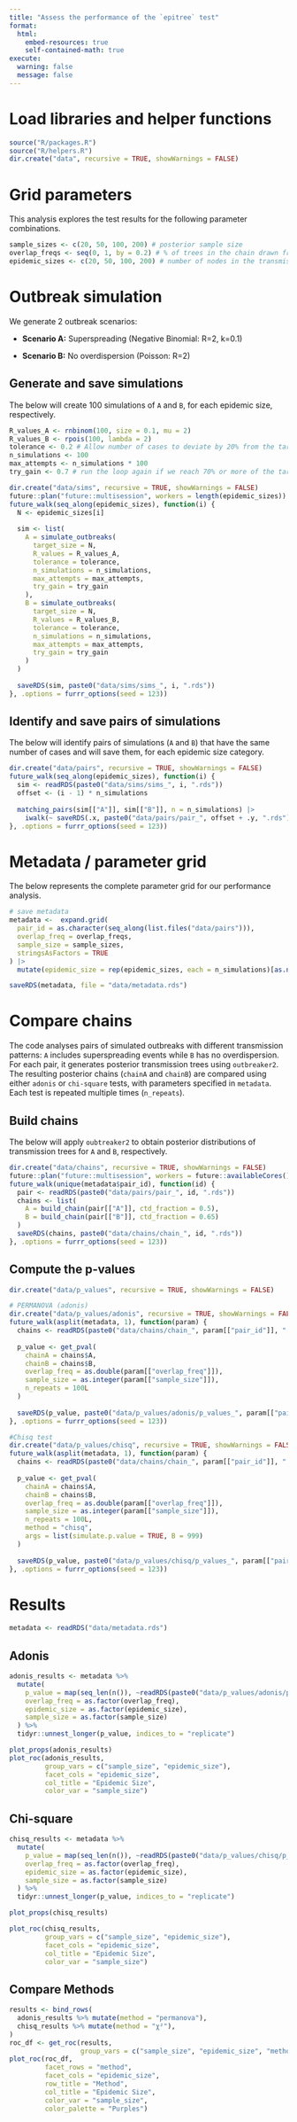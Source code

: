 ```yaml
---
title: "Assess the performance of the `epitree` test"
format:
  html:
    embed-resources: true
    self-contained-math: true
execute: 
  warning: false
  message: false
---
```


# Load libraries and helper functions
```r
source("R/packages.R")
source("R/helpers.R")
dir.create("data", recursive = TRUE, showWarnings = FALSE)
```

# Grid parameters

This analysis explores the test results for the following parameter combinations.

```r
sample_sizes <- c(20, 50, 100, 200) # posterior sample size
overlap_freqs <- seq(0, 1, by = 0.2) # % of trees in the chain drawn from the same distribution
epidemic_sizes <- c(20, 50, 100, 200) # number of nodes in the transmission tree
```

# Outbreak simulation

We generate 2 outbreak scenarios:

-   **Scenario A:** Superspreading (Negative Binomial: R=2, k=0.1)

-   **Scenario B:** No overdispersion (Poisson: R=2)

## Generate and save simulations
The below will create 100 simulations of `A` and `B`, for each epidemic size, respectively.
```r
R_values_A <- rnbinom(100, size = 0.1, mu = 2)
R_values_B <- rpois(100, lambda = 2)
tolerance <- 0.2 # Allow number of cases to deviate by 20% from the target size
n_simulations <- 100
max_attempts <- n_simulations * 100
try_gain <- 0.7 # run the loop again if we reach 70% or more of the target n_simulations
```

```r
dir.create("data/sims", recursive = TRUE, showWarnings = FALSE)
future::plan("future::multisession", workers = length(epidemic_sizes))
future_walk(seq_along(epidemic_sizes), function(i) {
  N <- epidemic_sizes[i]
  
  sim <- list(
    A = simulate_outbreaks(
      target_size = N,
      R_values = R_values_A,
      tolerance = tolerance,
      n_simulations = n_simulations,
      max_attempts = max_attempts,
      try_gain = try_gain
    ),
    B = simulate_outbreaks(
      target_size = N,
      R_values = R_values_B,
      tolerance = tolerance,
      n_simulations = n_simulations,
      max_attempts = max_attempts,
      try_gain = try_gain
    )
  )
  
  saveRDS(sim, paste0("data/sims/sims_", i, ".rds"))
}, .options = furrr_options(seed = 123))
```

## Identify and save pairs of simulations
The below will identify pairs of simulations (`A` and `B`) that have the same number of cases and will save them, for each epidemic size category.
```r
dir.create("data/pairs", recursive = TRUE, showWarnings = FALSE)
future_walk(seq_along(epidemic_sizes), function(i) {
  sim <- readRDS(paste0("data/sims/sims_", i, ".rds"))
  offset <- (i - 1) * n_simulations
  
  matching_pairs(sim[["A"]], sim[["B"]], n = n_simulations) |>
    iwalk(~ saveRDS(.x, paste0("data/pairs/pair_", offset + .y, ".rds")))
}, .options = furrr_options(seed = 123))
```


# Metadata / parameter grid
The below represents the complete parameter grid for our performance analysis.
```r
# save metadata
metadata <-  expand.grid(
  pair_id = as.character(seq_along(list.files("data/pairs"))),
  overlap_freq = overlap_freqs,
  sample_size = sample_sizes,
  stringsAsFactors = TRUE 
) |> 
  mutate(epidemic_size = rep(epidemic_sizes, each = n_simulations)[as.numeric(pair_id)])

saveRDS(metadata, file = "data/metadata.rds")
```

# Compare chains
The code analyses pairs of simulated outbreaks with different transmission patterns: `A` includes superspreading events while `B` has no overdispersion. For each pair, it generates posterior transmission trees using `outbreaker2`. The resulting posterior chains (`chainA` and `chainB`) are compared using either `adonis` or `chi-square` tests, with parameters specified in `metadata`. Each test is repeated multiple times (`n_repeats`).

## Build chains
The below will apply `oubtreaker2` to obtain posterior distributions of transmission trees for `A` and `B`, respectively.
```r
dir.create("data/chains", recursive = TRUE, showWarnings = FALSE)
future::plan("future::multisession", workers = future::availableCores() - 1)
future_walk(unique(metadata$pair_id), function(id) {
  pair <- readRDS(paste0("data/pairs/pair_", id, ".rds"))
  chains <- list(
    A = build_chain(pair[["A"]], ctd_fraction = 0.5),
    B = build_chain(pair[["B"]], ctd_fraction = 0.65)
  )
  saveRDS(chains, paste0("data/chains/chain_", id, ".rds"))
}, .options = furrr_options(seed = 123))

```

## Compute the p-values

```r
dir.create("data/p_values", recursive = TRUE, showWarnings = FALSE)

# PERMANOVA (adonis)
dir.create("data/p_values/adonis", recursive = TRUE, showWarnings = FALSE)
future_walk(asplit(metadata, 1), function(param) {
  chains <- readRDS(paste0("data/chains/chain_", param[["pair_id"]], ".rds"))
  
  p_value <- get_pval(
    chainA = chains$A,
    chainB = chains$B,
    overlap_freq = as.double(param[["overlap_freq"]]),
    sample_size = as.integer(param[["sample_size"]]),
    n_repeats = 100L
  )
  
  saveRDS(p_value, paste0("data/p_values/adonis/p_values_", param[["pair_id"]], ".rds"))
}, .options = furrr_options(seed = 123))

#Chisq test
dir.create("data/p_values/chisq", recursive = TRUE, showWarnings = FALSE)
future_walk(asplit(metadata, 1), function(param) {
  chains <- readRDS(paste0("data/chains/chain_", param[["pair_id"]], ".rds"))
  
  p_value <- get_pval(
    chainA = chains$A,
    chainB = chains$B,
    overlap_freq = as.double(param[["overlap_freq"]]),
    sample_size = as.integer(param[["sample_size"]]),
    n_repeats = 100L,
    method = "chisq",
    args = list(simulate.p.value = TRUE, B = 999)
  )
  
  saveRDS(p_value, paste0("data/p_values/chisq/p_values_", param[["pair_id"]], ".rds"))
}, .options = furrr_options(seed = 123))
```

# Results
```r
metadata <- readRDS("data/metadata.rds")
```

## Adonis
```r
adonis_results <- metadata %>%
  mutate(
    p_value = map(seq_len(n()), ~readRDS(paste0("data/p_values/adonis/p_values_", .x, ".rds"))),
    overlap_freq = as.factor(overlap_freq),
    epidemic_size = as.factor(epidemic_size),
    sample_size = as.factor(sample_size)
  ) %>%
  tidyr::unnest_longer(p_value, indices_to = "replicate")

plot_props(adonis_results)
plot_roc(adonis_results,
         group_vars = c("sample_size", "epidemic_size"),
         facet_cols = "epidemic_size",
         col_title = "Epidemic Size",
         color_var = "sample_size")
```


## Chi-square
```r
chisq_results <- metadata %>%
  mutate(
    p_value = map(seq_len(n()), ~readRDS(paste0("data/p_values/chisq/p_values_", .x, ".rds"))),
    overlap_freq = as.factor(overlap_freq),
    epidemic_size = as.factor(epidemic_size),
    sample_size = as.factor(sample_size)
  ) %>%
  tidyr::unnest_longer(p_value, indices_to = "replicate")

plot_props(chisq_results)

plot_roc(chisq_results,
         group_vars = c("sample_size", "epidemic_size"),
         facet_cols = "epidemic_size",
         col_title = "Epidemic Size",
         color_var = "sample_size")

```


## Compare Methods

```r
results <- bind_rows(
  adonis_results %>% mutate(method = "permanova"),
  chisq_results %>% mutate(method = "χ²"),
)
roc_df <- get_roc(results,
                  group_vars = c("sample_size", "epidemic_size", "method"))
plot_roc(roc_df,
         facet_rows = "method",
         facet_cols = "epidemic_size",
         row_title = "Method",
         col_title = "Epidemic Size",
         color_var = "sample_size",
         color_palette = "Purples")

```
